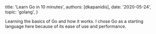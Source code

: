 
  title: 'Learn Go in 10 minutes',
  authors: [dkapanidis],
  date: '2020-05-24',
  topic: 'golang',
}

Learning the basics of Go and how it works. I chose Go as a starting language here because of its ease of use and performance.
